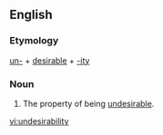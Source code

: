 ==English==

===Etymology===
[[un-]] + [[desirable]] + [[-ity]]

===Noun===
{{en-noun|-}}

# The property of being [[undesirable]].

[[vi:undesirability]]
